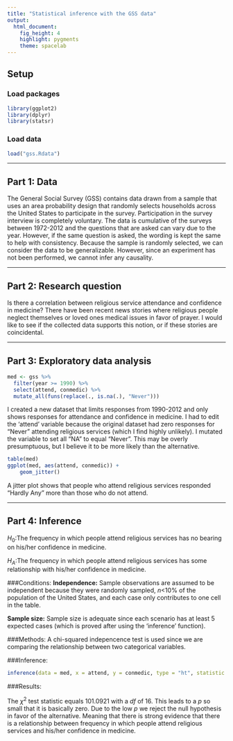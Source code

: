 ---
title: "Statistical inference with the GSS data"
output: 
  html_document: 
    fig_height: 4
    highlight: pygments
    theme: spacelab
---

## Setup

### Load packages

```{r load-packages, message = FALSE}
library(ggplot2)
library(dplyr)
library(statsr)
```

### Load data
 
```{r load-data}
load("gss.Rdata")
```



* * *

## Part 1: Data
The General Social Survey (GSS) contains data drawn from a sample that uses an area probability design that randomly selects households across the United States to participate in the survey. Participation in the survey interview is completely voluntary. The data is cumulative of the surveys between 1972-2012 and the questions that are asked can vary due to the year. However, if the same question is asked, the wording is kept the same to help with consistency. Because the sample is randomly selected, we can consider the data to be generalizable. However, since an experiment has not been performed, we cannot infer any causality.

* * *

## Part 2: Research question

Is there a correlation between religious service attendance and confidence in medicine? There have been recent news stories where religious people neglect themselves or loved ones medical issues in favor of prayer. I would like to see if the collected data supports this notion, or if these stories are coincidental.

* * *

## Part 3: Exploratory data analysis

```{r}
med <- gss %>%
  filter(year >= 1990) %>%
  select(attend, conmedic) %>%
  mutate_all(funs(replace(., is.na(.), "Never")))
```
I created a new dataset that limits responses from 1990-2012 and only shows responses for attendance and confidence in medicine. I had to edit the 'attend' variable because the original dataset had zero responses for "Never" attending religious services (which I find highly unlikely). I mutated the variable to set all "NA" to equal "Never". This may be overly presumptuous, but I believe it to be more likely than the alternative.
```{r}
table(med)
ggplot(med, aes(attend, conmedic)) +
    geom_jitter()
```

A jitter plot shows that people who attend religious services responded "Hardly Any" more than those who do not attend.

* * *

## Part 4: Inference

$H_0:$The frequency in which people attend religious services has no bearing on his/her confidence in medicine.

$H_A:$The frequency in which people attend religious services has some relationship with his/her confidence in medicine.

###Conditions:
**Independence:** Sample observations are assumed to be independent because they were randomly sampled, $n$<10% of the population of the United States, and each case only contributes to one cell in the table.

**Sample size:** Sample size is adequate since each scenario has at least 5 expected cases (which is proved after using the 'inference' function).

###Methods:
A chi-squared indepencence test is used since we are comparing the relationship between two categorical variables.

###Inference:

```{r}
inference(data = med, x = attend, y = conmedic, type = "ht", statistic = "proportion", method = "theoretical", null = NULL, alternative = "greater")
```

###Results:

The $\chi^{2}$ test statistic equals 101.0921 with a $df$ of 16. This leads to a $p$ so small that it is basically zero. Due to the low $p$ we reject the null hypothesis in favor of the alternative. Meaning that there is strong evidence that there is a relationship between frequency in which people attend religious services and his/her confidence in medicine.